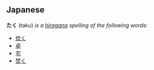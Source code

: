 ==Japanese==
'''たく''' (taku) ''is a [[hiragana]] spelling of the following words:''
* [[炊く]]
* [[卓]]
* [[宅]]
* [[焚く]]